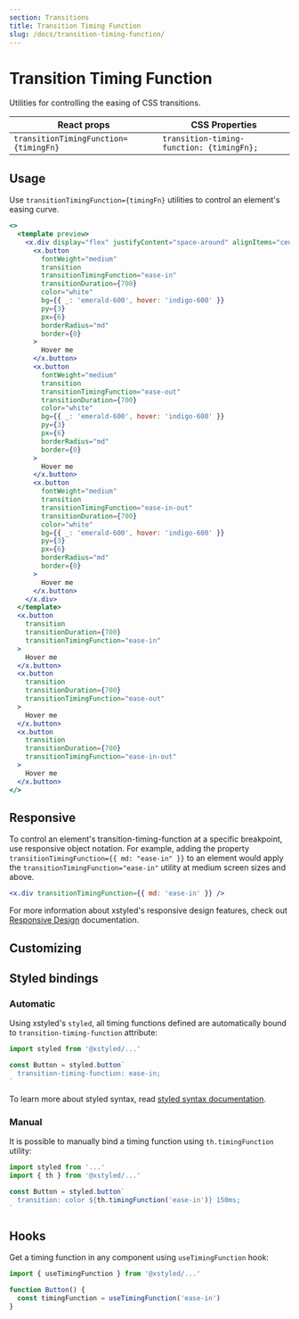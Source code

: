 ```yaml
---
section: Transitions
title: Transition Timing Function
slug: /docs/transition-timing-function/
---
```


# Transition Timing Function

Utilities for controlling the easing of CSS transitions.

<carbon-ad />

| React props                           | CSS Properties                            |
| ------------------------------------- | ----------------------------------------- |
| `transitionTimingFunction={timingFn}` | `transition-timing-function: {timingFn};` |

## Usage

Use `transitionTimingFunction={timingFn}` utilities to control an element's easing curve.

```jsx preview color=emerald
<>
  <template preview>
    <x.div display="flex" justifyContent="space-around" alignItems="center">
      <x.button
        fontWeight="medium"
        transition
        transitionTimingFunction="ease-in"
        transitionDuration={700}
        color="white"
        bg={{ _: 'emerald-600', hover: 'indigo-600' }}
        py={3}
        px={6}
        borderRadius="md"
        border={0}
      >
        Hover me
      </x.button>
      <x.button
        fontWeight="medium"
        transition
        transitionTimingFunction="ease-out"
        transitionDuration={700}
        color="white"
        bg={{ _: 'emerald-600', hover: 'indigo-600' }}
        py={3}
        px={6}
        borderRadius="md"
        border={0}
      >
        Hover me
      </x.button>
      <x.button
        fontWeight="medium"
        transition
        transitionTimingFunction="ease-in-out"
        transitionDuration={700}
        color="white"
        bg={{ _: 'emerald-600', hover: 'indigo-600' }}
        py={3}
        px={6}
        borderRadius="md"
        border={0}
      >
        Hover me
      </x.button>
    </x.div>
  </template>
  <x.button
    transition
    transitionDuration={700}
    transitionTimingFunction="ease-in"
  >
    Hover me
  </x.button>
  <x.button
    transition
    transitionDuration={700}
    transitionTimingFunction="ease-out"
  >
    Hover me
  </x.button>
  <x.button
    transition
    transitionDuration={700}
    transitionTimingFunction="ease-in-out"
  >
    Hover me
  </x.button>
</>
```

## Responsive

To control an element's transition-timing-function at a specific breakpoint, use responsive object notation. For example, adding the property `transitionTimingFunction={{ md: "ease-in" }}` to an element would apply the `transitionTimingFunction="ease-in"` utility at medium screen sizes and above.

```jsx
<x.div transitionTimingFunction={{ md: 'ease-in' }} />
```

For more information about xstyled's responsive design features, check out [Responsive Design](/docs/responsive-design/) documentation.

## Customizing


<CustomizeTransitionProperties />

## Styled bindings

### Automatic

Using xstyled's `styled`, all timing functions defined are automatically bound to `transition-timing-function` attribute:

```js
import styled from '@xstyled/...'

const Button = styled.button`
  transition-timing-function: ease-in;
`
```

To learn more about styled syntax, read [styled syntax documentation](/docs/magic-styled-components/).

### Manual

It is possible to manually bind a timing function using `th.timingFunction` utility:

```js
import styled from '...'
import { th } from '@xstyled/...'

const Button = styled.button`
  transition: color ${th.timingFunction('ease-in')} 150ms;
`
```

## Hooks

Get a timing function in any component using `useTimingFunction` hook:

```js
import { useTimingFunction } from '@xstyled/...'

function Button() {
  const timingFunction = useTimingFunction('ease-in')
}
```
